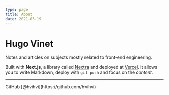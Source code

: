 ```yaml
---
type: page
title: About
date: 2021-03-19
---
```


# Hugo Vinet

Notes and articles on subjects mostly related to front-end engineering.

Built with **Next.js**, a library called [Nextra](https://nextra.vercel.app/) and deployed at [Vercel](https://vercel.com/). It allows you to write Markdown, deploy with `git push` and focus on the _content_.

---

<div>
  GitHub [@hvihvi](https://github.com/hvihvi)
  <br />
</div>
